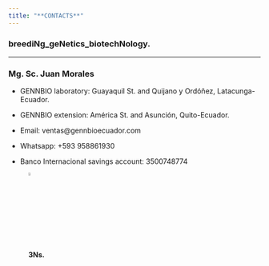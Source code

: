 ```yaml
---
title: "**CONTACTS**"
---
```


### breediNg_geNetics_biotechNology.
___

### **Mg. Sc. Juan Morales**

- GENNBIO laboratory: Guayaquil St. and Quijano y Ordóñez, Latacunga-Ecuador.


- GENNBIO extension: América St. and Asunción, Quito-Ecuador.  


- Email: ventas@gennbioecuador.com


- Whatsapp: +593 958861930


- Banco Internacional savings account: 3500748774  


![**3Ns.**](C:\Users\Dell\Desktop\GENNBIO.github.io\EC.gif){width=4%}

